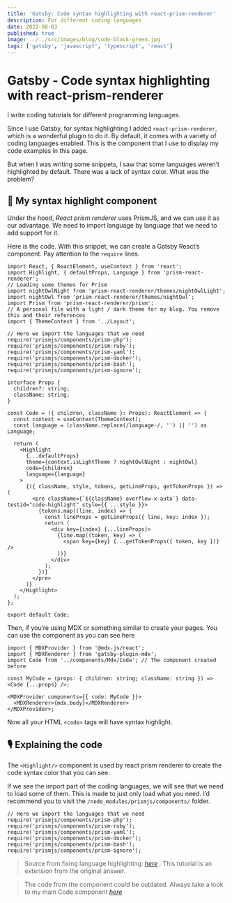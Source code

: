 ```yaml
---
title: 'Gatsby: Code syntax highlighting with react-prism-renderer'
description: For different coding languages
date: 2022-08-03
published: true
image: ../../src/images/blog/code-block-green.jpg
tags: ['gatsby', 'javascript', 'typescript', 'react']
---
```


# Gatsby - Code syntax highlighting with react-prism-renderer

I write coding tutorials for different programming languages.

Since I use Gatsby, for syntax highlighting I added `react-prism-renderer`, which is a wonderful plugin to do it. By default, it comes with a variety of coding languages enabled. This is the component that I use to display my code examples in this page.

But when I was writing some snippets, I saw that some languages weren’t highlighted by default. There was a lack of syntax color. What was the problem?

## 🧱 My syntax highlight component

Under the hood, _React prism renderer_ uses PrismJS, and we can use it as our advantage. We need to import language by language that we need to add support for it.

Here is the code. With this snippet, we can create a Gatsby React’s component. Pay attention to the `require` lines.

```tsx
import React, { ReactElement, useContext } from 'react';
import Highlight, { defaultProps, Language } from 'prism-react-renderer';
// Loading some themes for Prism
import nightOwlNight from 'prism-react-renderer/themes/nightOwlLight';
import nightOwl from 'prism-react-renderer/themes/nightOwl';
import Prism from 'prism-react-renderer/prism';
// A personal file with a light / dark theme for my blog. You remove this and their references
import { ThemeContext } from '../Layout';

// Here we import the languages that we need
require('prismjs/components/prism-php');
require('prismjs/components/prism-ruby');
require('prismjs/components/prism-yaml');
require('prismjs/components/prism-docker');
require('prismjs/components/prism-bash');
require('prismjs/components/prism-ignore');

interface Props {
  children?: string;
  className: string;
}

const Code = ({ children, className }: Props): ReactElement => {
  const context = useContext(ThemeContext);
  const language = (className.replace(/language-/, '') || '') as Language;

  return (
    <Highlight
      {...defaultProps}
      theme={context.isLightTheme ? nightOwlNight : nightOwl}
      code={children}
      language={language}
    >
      {({ className, style, tokens, getLineProps, getTokenProps }) => (
        <pre className={`${className} overflow-x-auto`} data-testid="code-highlight" style={{ ...style }}>
          {tokens.map((line, index) => {
            const lineProps = getLineProps({ line, key: index });
            return (
              <div key={index} {...lineProps}>
                {line.map((token, key) => (
                  <span key={key} {...getTokenProps({ token, key })} />
                ))}
              </div>
            );
          })}
        </pre>
      )}
    </Highlight>
  );
};

export default Code;
```

Then, if you’re using MDX or something similar to create your pages. You can use the component as you can see here

```tsx
import { MDXProvider } from '@mdx-js/react';
import { MDXRenderer } from 'gatsby-plugin-mdx';
import Code from '../components/Mdx/Code'; // The component created before

const MyCode = (props: { children: string; className: string }) => <Code {...props} />;

<MDXProvider components={{ code: MyCode }}>
  <MDXRenderer>{mdx.body}</MDXRenderer>
</MDXProvider>;
```

Now all your HTML `<code>` tags will have syntax highlight.

## 🎙 Explaining the code

The `<Highlight/>` component is used by react prism renderer to create the code syntax color that you can see.

If we see the import part of the coding languages, we will see that we need to load some of them. This is made to just only load what you need. I’d recommend you to visit the `/node_modules/prismjs/components/` folder.

```tsx
// Here we import the languages that we need
require('prismjs/components/prism-php');
require('prismjs/components/prism-ruby');
require('prismjs/components/prism-yaml');
require('prismjs/components/prism-docker');
require('prismjs/components/prism-bash');
require('prismjs/components/prism-ignore');
```

> Source from fixing language highlighting: [_here_](https://github.com/FormidableLabs/prism-react-renderer/issues/53) . This tutorial is an extension from the original answer.

> The code from the component could be outdated. Always take a look to my main Code component [_here_](https://github.com/helmerdavila/portfolio/blob/main/src/components/Mdx/Code.tsx)
